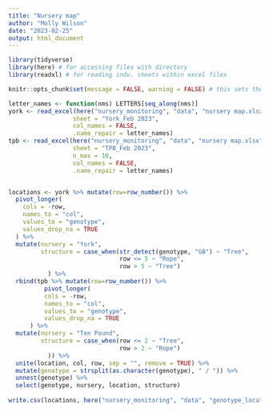 ```yaml
---
title: "Nursery map"
author: "Molly Wilson"
date: "2023-02-25"
output: html_document
---
```


```r
library(tidyverse)
library(here) # for accessing files with directory
library(readxl) # for reading indv. sheets within excel files

knitr::opts_chunk$set(message = FALSE, warning = FALSE) # this sets the preferences for each code chunk so that errors/messages/warnings don't get displayed in the knit rmarkdown
```

```r
letter_names <- function(nms) LETTERS[seq_along(nms)]
york <- read_excel(here("nursery_monitoring", "data", "nursery map.xlsx"), 
                  sheet = "York_Feb 2023", 
                  col_names = FALSE, 
                  .name_repair = letter_names)
tpb <- read_excel(here("nursery_monitoring", "data", "nursery map.xlsx"), 
                  sheet = "TPB_Feb 2023", 
                  n_max = 10,
                  col_names = FALSE, 
                  .name_repair = letter_names)


locations <- york %>% mutate(row=row_number()) %>%
  pivot_longer(
    cols = -row,
    names_to = "col",
    values_to = "genotype",
    values_drop_na = TRUE
  ) %>%
  mutate(nursery = "York",
         structure = case_when(str_detect(genotype, "GB") ~ "Tree",
                               row <= 5 ~ "Rope",
                               row > 5 ~ "Tree")
           ) %>%
  rbind(tpb %>% mutate(row=row_number()) %>%
          pivot_longer(
          cols = -row,
          names_to = "col",
          values_to = "genotype",
          values_drop_na = TRUE
      ) %>%
  mutate(nursery = "Ten Pound",
         structure = case_when(row <= 2 ~ "Tree",
                               row > 2 ~ "Rope")
           )) %>%
  unite(location, col, row, sep = "", remove = TRUE) %>%
  mutate(genotype = strsplit(as.character(genotype), " / ")) %>% 
  unnest(genotype) %>%
  select(genotype, nursery, location, structure)
  
write.csv(locations, here("nursery_monitoring", "data", "genotype_locations.csv"))
```